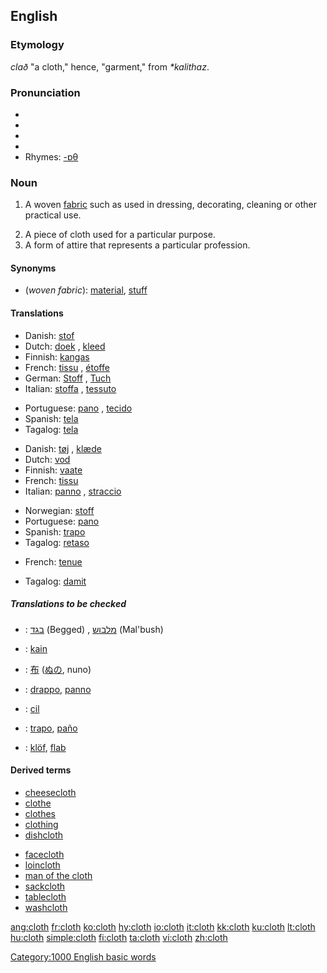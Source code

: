 ==English==

===Etymology===
{{OE.}} ''clað'' "a cloth," hence, "garment," from {{PG.}} ''*kalithaz''.

===Pronunciation===
* {{AHD|klŏth}}
* {{IPA|/klɒθ/}}
* {{SAMPA|/klQT/}}
*{{audio|en-us-cloth.ogg|Audio (US)}}
* Rhymes: [[Rhymes:English:-ɒθ|-ɒθ]]

===Noun===
{{en-noun|pl=[[cloths]]|pl2=[[clothes]]}}

# {{uncountable}} A woven [[fabric]] such as used in dressing, decorating, cleaning or other practical use.
# A piece of cloth used for a particular purpose.
# A form of attire that represents a particular profession.

====Synonyms====
*(''woven fabric''): [[material]], [[stuff]]

====Translations====
{{trans-top|a woven fabric}}
*Danish: [[stof]] {{n}}
*Dutch: [[doek]] {{n}}, [[kleed]] {{n}}
*Finnish: [[kangas]]
*French: [[tissu]] {{m}}, [[étoffe]] {{f}}
*German: [[Stoff]] {{m}}, [[Tuch]] {{n}}
*Italian: [[stoffa]] {{f}}, [[tessuto]] {{m}}
{{trans-mid}}
*Portuguese: [[pano]] {{m}}, [[tecido]] {{m}}
*Spanish: [[tela]] {{f}}
*Tagalog: [[tela]]
{{trans-bottom}}

{{trans-top|a piece of cloth}}
*Danish: [[tøj]] {{n}}, [[klæde]]
*Dutch: [[vod]] {{f}}
*Finnish: [[vaate]]
*French: [[tissu]] {{m}}
*Italian: [[panno]] {{m}}, [[straccio]] {{m}}
{{trans-mid}}
*Norwegian: [[stoff]] {{n}}
*Portuguese: [[pano]] {{m}}
*Spanish: [[trapo]] {{m}}
*Tagalog: [[retaso]]
{{trans-bottom}}

{{trans-top|a form of attire}}
*French: [[tenue]] {{f}}
{{trans-mid}}
*Tagalog: [[damit]]
{{trans-bottom}}

=====Translations to be checked=====
{{checktrans}}
*{{ttbc|Hebrew}}: [[בגד]] (Begged) {{m}}, [[מלבוש]] (Mal'bush) {{m}}
*{{ttbc|Indonesian}}: [[kain]]
*{{ttbc|Japanese}}: [[布]] ([[ぬの]], nuno)
*{{ttbc|Interlingua}}: [[drappo]], [[panno]]
*{{ttbc|Kurdish}}: [[cil]]
*{{ttbc|Spanish}}: [[trapo]], [[paño]]
*{{ttbc|Volapük}}: [[klöf]], [[flab#Volapük|flab]]

====Derived terms====
{{rel-top|Derived terms}}
*[[cheesecloth]]
*[[clothe]]
*[[clothes]]
*[[clothing]]
*[[dishcloth]]
{{rel-mid}}
*[[facecloth]]
*[[loincloth]]
*[[man of the cloth]]
*[[sackcloth]]
*[[tablecloth]]
*[[washcloth]]
{{rel-bottom}}

[[Category:1000 English basic words]]

[[ang:cloth]]
[[fr:cloth]]
[[ko:cloth]]
[[hy:cloth]]
[[io:cloth]]
[[it:cloth]]
[[kk:cloth]]
[[ku:cloth]]
[[lt:cloth]]
[[hu:cloth]]
[[simple:cloth]]
[[fi:cloth]]
[[ta:cloth]]
[[vi:cloth]]
[[zh:cloth]]